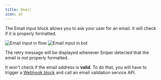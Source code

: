 ```yaml
---
title: Email
icon: at
---
```


The Email input block allows you to ask your user for an email. It will check if it is properly formatted.

<Tabs>
  <Tab title="Flow">
    <Frame>
      <img
        src="/images/blocks/inputs/email-flow.png"
        alt="Email input in flow"
        className="rounded-lg"
      />
    </Frame>
  </Tab>
  <Tab title="Bot">
    <Frame>
      <img
        src="/images/blocks/inputs/email-bot.png"
        alt="Email input in bot"
        className="rounded-lg"
      />
    </Frame>
  </Tab>
</Tabs>

The retry message will be displayed whenever Sniper detected that the email is not properly formatted.

It won't check if the email address is **valid**. To do that, you will have to trigger a [Webhook block](/editor/blocks/integrations/webhook) and call an email validation service API.
